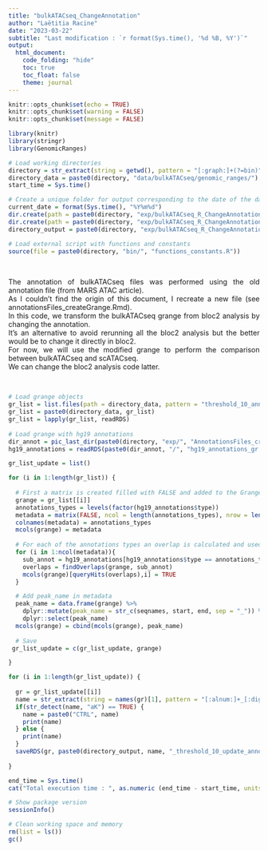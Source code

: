```yaml
---
title: "bulkATACseq_ChangeAnnotation"
author: "Laëtitia Racine"
date: "2023-03-22"
subtitle: "Last modification : `r format(Sys.time(), '%d %B, %Y')`"
output:
  html_document:
    code_folding: "hide"
    toc: true
    toc_float: false
    theme: journal
---
```


<style>
body {text-align: justify}
</style>

```r

knitr::opts_chunk$set(echo = TRUE)
knitr::opts_chunk$set(warning = FALSE)
knitr::opts_chunk$set(message = FALSE)

```

```r

library(knitr)
library(stringr)
library(GenomicRanges)

```

```r

# Load working directories
directory = str_extract(string = getwd(), pattern = "[:graph:]+(?=bin)")
directory_data = paste0(directory, "data/bulkATACseq/genomic_ranges/")
start_time = Sys.time()

# Create a unique folder for output corresponding to the date of the day
current_date = format(Sys.time(), "%Y%m%d")
dir.create(path = paste0(directory, "exp/bulkATACseq_R_ChangeAnnotation/"))
dir.create(path = paste0(directory, "exp/bulkATACseq_R_ChangeAnnotation/", current_date))
directory_output = paste0(directory, "exp/bulkATACseq_R_ChangeAnnotation/", current_date, "/")

# Load external script with functions and constants
source(file = paste0(directory, "bin/", "functions_constants.R"))

```

<br>

The annotation of bulkATACseq files was performed using the old annotation file (from MARS ATAC article).  
As I couldn't find the origin of this document, I recreate a new file (see annotationsFiles_createGrange.Rmd).  
In this code, we transform the bulkATACseq grange from bloc2 analysis by changing the annotation.  
It's an alternative to avoid rerunning all the bloc2 analysis but the better would be to change it directly in bloc2.  
For now, we will use the modified grange to perform the comparison between bulkATACseq and scATACseq.  
We can change the bloc2 analysis code latter.  

<br>

```r

# Load grange objects 
gr_list = list.files(path = directory_data, pattern = "threshold_10_ann.gr.rds")
gr_list = paste0(directory_data, gr_list)
gr_list = lapply(gr_list, readRDS)
  
# Load grange with hg19 annotations
dir_annot = pic_last_dir(paste0(directory, "exp/", "AnnotationsFiles_createGrange/"))
hg19_annotations = readRDS(paste0(dir_annot, "/", "hg19_annotations_gr.rds"))

```

```r

gr_list_update = list()

for (i in 1:length(gr_list)) {
  
  # First a matrix is created filled with FALSE and added to the Grange
  grange = gr_list[[i]]
  annotations_types = levels(factor(hg19_annotations$type))
  metadata = matrix(FALSE, ncol = length(annotations_types), nrow = length(names(grange)))
  colnames(metadata) = annotations_types
  mcols(grange) = metadata
  
  # For each of the annotations types an overlap is calculated and used to assigned the peak as TRUE when overlapping with the annotation
  for (i in 1:ncol(metadata)){
    sub_annot = hg19_annotations[hg19_annotations$type == annotations_types[i]]
    overlaps = findOverlaps(grange, sub_annot)
    mcols(grange)[queryHits(overlaps),i] = TRUE
  }

  # Add peak_name in metadata
  peak_name = data.frame(grange) %>%
    dplyr::mutate(peak_name = str_c(seqnames, start, end, sep = "_")) %>%
    dplyr::select(peak_name)
  mcols(grange) = cbind(mcols(grange), peak_name)
  
  # Save 
 gr_list_update = c(gr_list_update, grange)

}

```

```r

for (i in 1:length(gr_list_update)) {
  
  gr = gr_list_update[[i]]
  name = str_extract(string = names(gr)[1], pattern = "[:alnum:]+_[:digit:]{2}h_[:graph:]+(?=_peak)")
  if(str_detect(name, "aK") == TRUE) {
    name = paste0("CTRL", name) 
    print(name)
  } else {
    print(name) 
  }
  saveRDS(gr, paste0(directory_output, name, "_threshold_10_update_annot.gr.rds"))
  
}

```


```r

end_time = Sys.time()
cat("Total execution time : ", as.numeric (end_time - start_time, units = "mins"), "minutes")

# Show package version
sessionInfo()

```

```r

# Clean working space and memory 
rm(list = ls())
gc()

```

